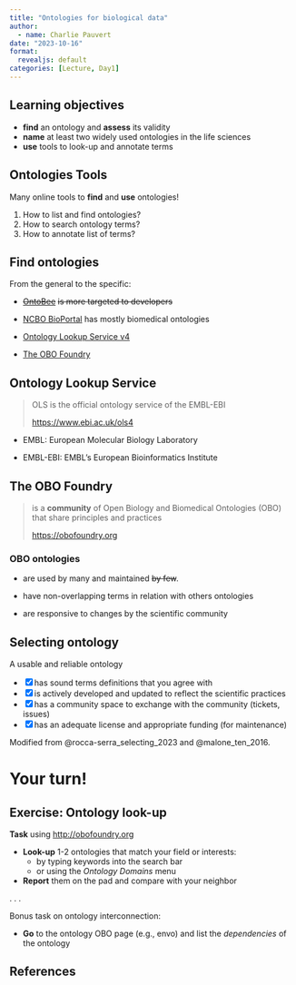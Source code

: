 ```yaml
---
title: "Ontologies for biological data"
author:
  - name: Charlie Pauvert
date: "2023-10-16"
format:
  revealjs: default
categories: [Lecture, Day1]
---
```


## Learning objectives

-   **find** an ontology and **assess** its validity
-   **name** at least two widely used ontologies in the life sciences
-   **use** tools to look-up and annotate terms

## Ontologies Tools

Many online tools to **find** and **use** ontologies!

1.  How to list and find ontologies?
2.  How to search ontology terms?
3.  How to annotate list of terms?

## Find ontologies

From the general to the specific:

-   [~~OntoBee~~](https://ontobee.org) ~~is more targeted to developers~~

-   [NCBO BioPortal](https://bioportal.bioontology.org/) has mostly biomedical ontologies

-   [Ontology Lookup Service v4](https://www.ebi.ac.uk/ols4)

-   [The OBO Foundry](http://obofoundry.org)


## Ontology Lookup Service

> OLS is the official ontology service of the EMBL-EBI
>
> <https://www.ebi.ac.uk/ols4>

-   EMBL: European Molecular Biology Laboratory

-   EMBL-EBI: EMBL's European Bioinformatics Institute

## The OBO Foundry

> is a **community** of Open Biology and Biomedical Ontologies (OBO) that share principles and practices
>
> <https://obofoundry.org>

### OBO ontologies

-   are used by many and maintained ~~by few~~.

-   have non-overlapping terms in relation with others ontologies

-   are responsive to changes by the scientific community


## Selecting ontology

A usable and reliable ontology

::: incremental
-   [x] has sound terms definitions that you agree with
-   [x] is actively developed and updated to reflect the scientific practices
-   [x] has a community space to exchange with the community (tickets, issues)
-   [x] has an adequate license and appropriate funding (for maintenance)
:::

::: aside
Modified from @rocca-serra_selecting_2023 and @malone_ten_2016.
:::


# Your turn!

## Exercise: Ontology look-up

**Task** using <http://obofoundry.org>

-   **Look-up** 1-2 ontologies that match your field or interests:
    -   by typing keywords into the search bar
    -   or using the *Ontology Domains* menu
-   **Report** them on the pad and compare with your neighbor

. . .

Bonus task on ontology interconnection:

-   **Go** to the ontology OBO page (e.g., [envo]{.blue}) and list the *dependencies* of the ontology


## References
